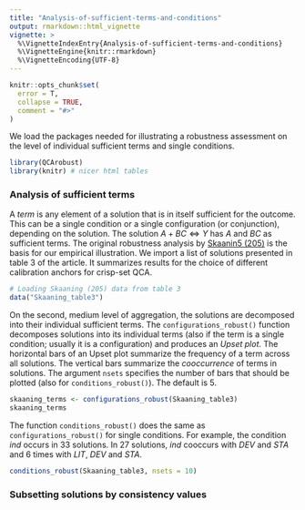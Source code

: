 ```yaml
---
title: "Analysis-of-sufficient-terms-and-conditions"
output: rmarkdown::html_vignette
vignette: >
  %\VignetteIndexEntry{Analysis-of-sufficient-terms-and-conditions}
  %\VignetteEngine{knitr::rmarkdown}
  %\VignetteEncoding{UTF-8}
---
```


```r
knitr::opts_chunk$set(
  error = T,
  collapse = TRUE,
  comment = "#>"
)
```

We load the packages needed for illustrating a robustness assessment on the level of individual sufficient terms and single conditions.
```r
library(QCArobust)
library(knitr) # nicer html tables
```

### Analysis of sufficient terms
A *term* is any element of a solution that is in itself sufficient for the outcome. This can be a single condition or a single configuration (or conjunction), depending on the solution. The solution $A + BC \Leftrightarrow Y$ has $A$ and $BC$ as sufficient terms. The original robustness analysis by [Skaanin5 (205)](http://10.599/004912451404818) is the basis for our empirical illustration. We import a list of solutions presented in table 3 of the article. It summarizes results for the choice of different calibration anchors for crisp-set QCA.

```r
# Loading Skaaning (205) data from table 3
data("Skaaning_table3")
```

On the second, medium level of aggregation, the solutions are decomposed into their individual sufficient terms.  The `configurations_robust()` function decomposes solutions into its individual terms (also if the term is a single condition; usually it is a configuration) and produces an *Upset plot*. The horizontal bars of an Upset plot summarize the frequency of a term across all solutions. The vertical bars summarize the *cooccurrence* of terms in solutions. The argument `nsets` specifies the number of bars that should be plotted (also for `conditions_robust()`). The default is 5. 

```r
skaaning_terms <- configurations_robust(Skaaning_table3)
skaaning_terms
```

The function `conditions_robust()` does the same as `configurations_robust()` for single conditions. For example, the condition *ind* occurs in 33 solutions. In 27 solutions, *ind* cooccurs with *DEV* and *STA* and 6 times with *LIT*, *DEV* and *STA*.

```r
conditions_robust(Skaaning_table3, nsets = 10)
```

### Subsetting solutions by consistency values
